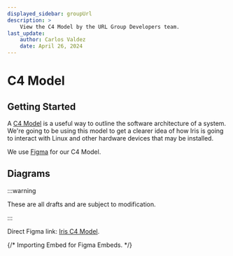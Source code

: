 ```yaml
---
displayed_sidebar: groupUrl
description: >
    View the C4 Model by the URL Group Developers team.
last_update:
    author: Carlos Valdez
    date: April 26, 2024
---
```

# C4 Model

## Getting Started

A [C4 Model](https://c4model.com/) is a useful way to outline the software
architecture of a system. We're going to be using this model to get a clearer
idea of how Iris is going to interact with Linux and other hardware devices that
may be installed.

We use [Figma](https://figma.com/) for our C4 Model.

## Diagrams

:::warning

These are all drafts and are subject to modification.

:::

Direct Figma link: [Iris C4 Model](https://www.figma.com/file/GzJUanVCnrMspb7qjIwFmh/).

{/* Importing Embed for Figma Embeds. */}

<Embed url="https://www.figma.com/file/GzJUanVCnrMspb7qjIwFmh/" />
